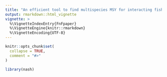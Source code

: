 ```yaml
---
title: "An efficient tool to find multispecies MSY for interacting fish stocks"
output: rmarkdown::html_vignette
vignette: >
  %\VignetteIndexEntry{FnFpaper}
  %\VignetteEngine{knitr::rmarkdown}
  %\VignetteEncoding{UTF-8}
---
```


```r
knitr::opts_chunk$set(
  collapse = TRUE,
  comment = "#>"
)
```

```r
library(nash)
```

